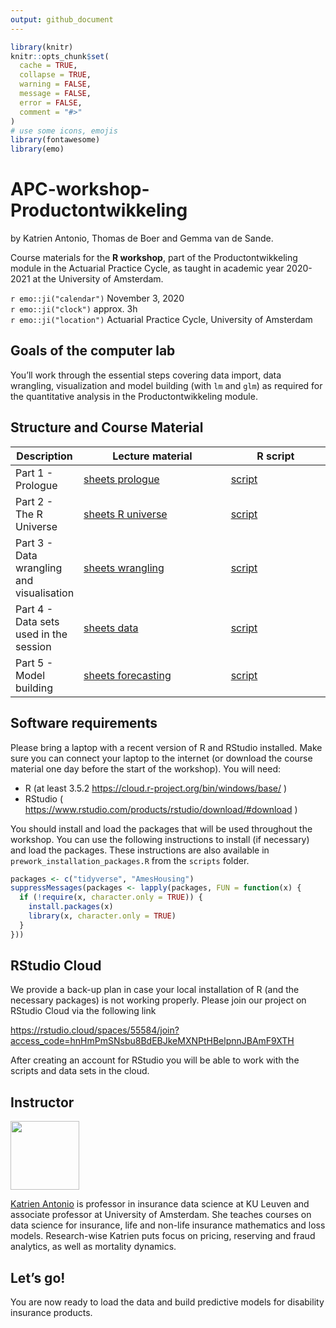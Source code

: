 ```yaml
---
output: github_document
---
```


```r
library(knitr)
knitr::opts_chunk$set(
  cache = TRUE,
  collapse = TRUE,
  warning = FALSE,
  message = FALSE,
  error = FALSE,
  comment = "#>"
)
# use some icons, emojis
library(fontawesome)
library(emo)
```

# APC-workshop-Productontwikkeling

by Katrien Antonio, Thomas de Boer and Gemma van de Sande.

Course materials for the **R workshop**, part of the Productontwikkeling module in the Actuarial Practice Cycle, as taught in academic year 2020-2021 at the University of Amsterdam.

`r emo::ji("calendar")` November 3, 2020
<br>
`r emo::ji("clock")` approx. 3h 
<br>
`r emo::ji("location")` Actuarial Practice Cycle, University of Amsterdam

## Goals of the computer lab

You’ll work through the essential steps covering data import, data wrangling, visualization and model building (with `lm` and `glm`) as required for the quantitative analysis in the Productontwikkeling module.

## Structure and Course Material

| Description                                | Lecture material                                                                                                                                 | R script                                                                                          |
| ------------------------------------------ | ------------------------------------------------------------------------------------------------------------------------------------------------ | ------------------------------------------------------------------------------------------------- | 
| Part 1 - Prologue | [sheets prologue](https://katrienantonio.github.io/APC-workshop-Productontwikkeling/sheets/APC_productontwikkeling_college_2.html#prologue)               | [script](https://katrienantonio.github.io/APC-workshop-Productontwikkeling/scripts/.R)       | |
| Part 2 -  The R Universe                             | [sheets R universe](https://katrienantonio.github.io/APC-workshop-Productontwikkeling/sheets/APC_productontwikkeling_college_2.html#universe)              | [script](https://katrienantonio.github.io/APC-workshop-Productontwikkeling/scripts/.R)      |  |
| Part 3 - Data wrangling and visualisation                             | [sheets wrangling](https://katrienantonio.github.io/APC-workshop-Productontwikkeling/sheets/APC_productontwikkeling_college_2.html#wrangling)              | [script](https://katrienantonio.github.io/APC-workshop-Productontwikkeling/scripts/.R)      |  |
| Part 4 - Data sets used in the session                            | [sheets data](https://katrienantonio.github.io/APC-workshop-Productontwikkeling/sheets/APC_productontwikkeling_college_2.html#data-sets)              | [script](https://katrienantonio.github.io/APC-workshop-Productontwikkeling/scripts/.R)      |  |
| Part 5 - Model building                             | [sheets forecasting](https://katrienantonio.github.io/APC-workshop-Productontwikkeling/sheets/APC_productontwikkeling_college_2.html#model-building)              | [script](https://katrienantonio.github.io/APC-workshop-Productontwikkeling/scripts/.R)      |  |


## Software requirements

Please bring a laptop with a recent version of R and RStudio installed.
Make sure you can connect your laptop to the internet (or download the
course material one day before the start of the workshop). You will
need:

  - R (at least 3.5.2 <https://cloud.r-project.org/bin/windows/base/> )
  - RStudio (
    <https://www.rstudio.com/products/rstudio/download/#download> )

You should install and load the packages that will be used throughout
the workshop. You can use the following instructions to install (if
necessary) and load the packages. These instructions are also available
in `prework_installation_packages.R` from the `scripts` folder.

``` r
packages <- c("tidyverse", "AmesHousing")
suppressMessages(packages <- lapply(packages, FUN = function(x) {
  if (!require(x, character.only = TRUE)) {
    install.packages(x)
    library(x, character.only = TRUE)
  }
}))
```

## RStudio Cloud

We provide a back-up plan in case your local installation of R (and the
necessary packages) is not working properly. Please join our project on
RStudio Cloud via the following link

<https://rstudio.cloud/spaces/55584/join?access_code=hnHmPmSNsbu8BdEBJkeMXNPtHBelpnnJBAmF9XTH>

After creating an account for RStudio you will be able to work with the
scripts and data sets in the cloud.

## Instructor

<img src="img/Katrien.jpg" width="110"/>

<p align="justify">

[Katrien Antonio](https://katrienantonio.github.io/) is professor in
insurance data science at KU Leuven and associate professor at
University of Amsterdam. She teaches courses on data science for
insurance, life and non-life insurance mathematics and loss models.
Research-wise Katrien puts focus on pricing, reserving and fraud
analytics, as well as mortality dynamics.

## Let’s go\!

You are now ready to load the data and build predictive models for disability insurance products.
